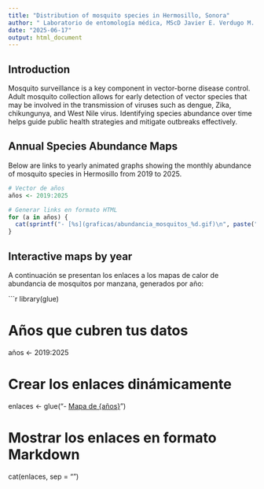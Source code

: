 ```yaml
---
title: "Distribution of mosquito species in Hermosillo, Sonora"
author: " Laboratorio de entomología médica, MScD Javier E. Verdugo M. "
date: "2025-06-17"
output: html_document
---
```


## Introduction

Mosquito surveillance is a key component in vector-borne disease control. Adult mosquito collection allows for early detection of vector species that may be involved in the transmission of viruses such as dengue, Zika, chikungunya, and West Nile virus. Identifying species abundance over time helps guide public health strategies and mitigate outbreaks effectively.

## Annual Species Abundance Maps

Below are links to yearly animated graphs showing the monthly abundance of mosquito species in Hermosillo from 2019 to 2025.

```r
# Vector de años
años <- 2019:2025

# Generar links en formato HTML
for (a in años) {
  cat(sprintf("- [%s](graficas/abundancia_mosquitos_%d.gif)\n", paste("GIF:", a), a))
}
```

## Interactive maps by year

A continuación se presentan los enlaces a los mapas de calor de abundancia de mosquitos por manzana, generados por año:

```r
library(glue)

# Años que cubren tus datos
años <- 2019:2025

# Crear los enlaces dinámicamente
enlaces <- glue("- [Mapa de {años}](mapas_interactivos/mapa_calor_manzanas_{años}.html)")

# Mostrar los enlaces en formato Markdown
cat(enlaces, sep = "\n")
